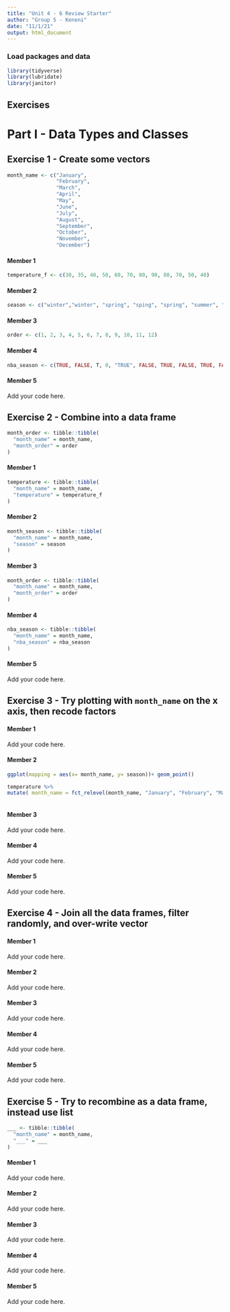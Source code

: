 ```yaml
---
title: "Unit 4 - 6 Review Starter"
author: "Group 5 - Keneni"
date: "11/1/21"
output: html_document
---
```


### Load packages and data

```r
library(tidyverse) 
library(lubridate)
library(janitor)
```

## Exercises

# Part I - Data Types and Classes

## Exercise 1 - Create some vectors

```r
month_name <- c("January", 
                "February",
                "March",
                "April",
                "May",
                "June",
                "July",
                "August",
                "September",
                "October",
                "November",
                "December")
```

#### Member 1

```r
temperature_f <- c(30, 35, 40, 50, 60, 70, 80, 90, 80, 70, 50, 40)
```

#### Member 2

```r
season <- c("winter","winter", "spring", "sping", "spring", "summer", "summer", "summer", "fall", "fall", "fall", "winter")

```


#### Member 3

```r
order <- c(1, 2, 3, 4, 5, 6, 7, 8, 9, 10, 11, 12)
```

#### Member 4

```r

nba_season <- c(TRUE, FALSE, T, 0, "TRUE", FALSE, TRUE, FALSE, TRUE, FALSE, FALSE, TRUE)

```

#### Member 5

Add your code here.

## Exercise 2 - Combine into a data frame

```r
month_order <- tibble::tibble(
  "month_name" = month_name,
  "month_order" = order
)
```

#### Member 1

```r
temperature <- tibble::tibble(
  "month_name" = month_name,
  "temperature" = temperature_f
)
```
#### Member 2

```r
month_season <- tibble::tibble(
  "month_name" = month_name,
  "season" = season
)
```


#### Member 3

```r
month_order <- tibble::tibble(
  "month_name" = month_name,
  "month_order" = order
)
```

#### Member 4

```r
nba_season <- tibble::tibble(
  "month_name" = month_name,
  "nba_season" = nba_season
)
```

#### Member 5

Add your code here.

## Exercise 3 - Try plotting with `month_name` on the x axis, then recode factors

#### Member 1

Add your code here.

#### Member 2

```r
ggplot(mapping = aes(x= month_name, y= season))+ geom_point()

```

```r
temperature %>%
mutate( month_name = fct_relevel(month_name, "January", "February", "March", "April", "May", "June", "July", "August", "September", "October", "November", "December")) 



```


#### Member 3

Add your code here.

#### Member 4

Add your code here.

#### Member 5

Add your code here.

## Exercise 4 - Join all the data frames, filter randomly, and over-write vector

#### Member 1

Add your code here.

#### Member 2

Add your code here.

#### Member 3

Add your code here.

#### Member 4

Add your code here.

#### Member 5

Add your code here.

## Exercise 5 - Try to recombine as a data frame, instead use list

```r
___ <- tibble::tibble(
  "month_name" = month_name,
  "___" = ___
)
```

#### Member 1

Add your code here.

#### Member 2

Add your code here.

#### Member 3

Add your code here.

#### Member 4

Add your code here.

#### Member 5

Add your code here.                
